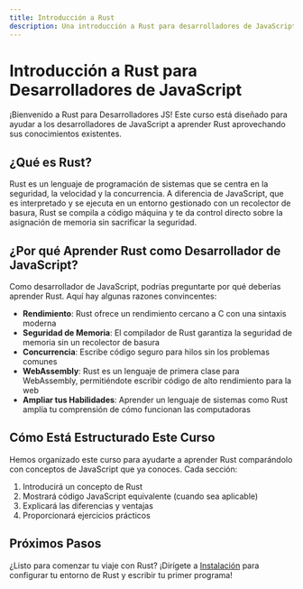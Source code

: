 ```yaml
---
title: Introducción a Rust
description: Una introducción a Rust para desarrolladores de JavaScript
---
```


# Introducción a Rust para Desarrolladores de JavaScript

¡Bienvenido a Rust para Desarrolladores JS! Este curso está diseñado para ayudar a los desarrolladores de JavaScript a aprender Rust aprovechando sus conocimientos existentes.

## ¿Qué es Rust?

Rust es un lenguaje de programación de sistemas que se centra en la seguridad, la velocidad y la concurrencia. A diferencia de JavaScript, que es interpretado y se ejecuta en un entorno gestionado con un recolector de basura, Rust se compila a código máquina y te da control directo sobre la asignación de memoria sin sacrificar la seguridad.

## ¿Por qué Aprender Rust como Desarrollador de JavaScript?

Como desarrollador de JavaScript, podrías preguntarte por qué deberías aprender Rust. Aquí hay algunas razones convincentes:

- **Rendimiento**: Rust ofrece un rendimiento cercano a C con una sintaxis moderna
- **Seguridad de Memoria**: El compilador de Rust garantiza la seguridad de memoria sin un recolector de basura
- **Concurrencia**: Escribe código seguro para hilos sin los problemas comunes
- **WebAssembly**: Rust es un lenguaje de primera clase para WebAssembly, permitiéndote escribir código de alto rendimiento para la web
- **Ampliar tus Habilidades**: Aprender un lenguaje de sistemas como Rust amplía tu comprensión de cómo funcionan las computadoras

## Cómo Está Estructurado Este Curso

Hemos organizado este curso para ayudarte a aprender Rust comparándolo con conceptos de JavaScript que ya conoces. Cada sección:

1. Introducirá un concepto de Rust
2. Mostrará código JavaScript equivalente (cuando sea aplicable)
3. Explicará las diferencias y ventajas
4. Proporcionará ejercicios prácticos

## Próximos Pasos

¿Listo para comenzar tu viaje con Rust? ¡Dirígete a [Instalación](/es/introduction/installation/) para configurar tu entorno de Rust y escribir tu primer programa! 